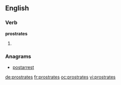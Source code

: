 ==English==

===Verb===
'''prostrates'''

# {{en-third-person singular of|prostrate}}

===Anagrams===
* [[postarrest#English|postarrest]]

[[de:prostrates]]
[[fr:prostrates]]
[[oc:prostrates]]
[[vi:prostrates]]